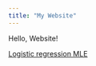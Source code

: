 ```yaml
---
title: "My Website"
---
```


Hello, Website!

[Logistic regression MLE](logistic_regression_theory_hand_check.html)